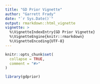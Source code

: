 ```yaml
---
title: "GD Prior Vignette"
author: "Garrett Frady"
date: "`r Sys.Date()`"
output: rmarkdown::html_vignette
vignette: >
  %\VignetteIndexEntry{GD Prior Vignette}
  %\VignetteEngine{knitr::rmarkdown}
  %\VignetteEncoding{UTF-8}
---
```


```r
knitr::opts_chunk$set(
  collapse = TRUE,
  comment = "#>"
)
```

```r
library(gdprior)
```
